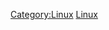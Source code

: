 {{Commonscat|Linux meetings}}
{{Portal|Linux}}
[[Category:Linux|Category:Linux]]
[[Category:自由軟體會議|Linux]]
